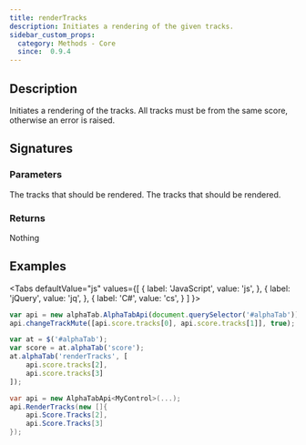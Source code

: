 ```yaml
---
title: renderTracks
description: Initiates a rendering of the given tracks.
sidebar_custom_props:
  category: Methods - Core
  since:  0.9.4
---
```


<SinceBadge since="0.9.4" />


## Description
Initiates a rendering of the tracks. All tracks must be from the same score, otherwise an error is raised. 

## Signatures

<TypeTable>
    <TypeRow type="js" name="function renderTracks(tracks)" />
    <TypeRow type="jquery" name="alphaTab('renderTracks', tracks)" />
    <TypeRow type="net" name="bool RenderTracks(Tracks[] track)" />
</TypeTable>

### Parameters

<ParameterTable>
    <ParameterRow platform="js" name="tracks" type="alphaTab.model.Track[]">
        The tracks that should be rendered.
    </ParameterRow>
    <ParameterRow platform="net" name="tracks" type="AlphaTab.Model.Track[]">
        The tracks that should be rendered.
    </ParameterRow>
</ParameterTable>

### Returns
Nothing

## Examples

<Tabs
  defaultValue="js"
  values={[
    { label: 'JavaScript', value: 'js', },
    { label: 'jQuery', value: 'jq', },
    { label: 'C#', value: 'cs', }
  ]
}>
<TabItem value="js">

```js
var api = new alphaTab.AlphaTabApi(document.querySelector('#alphaTab'));
api.changeTrackMute([api.score.tracks[0], api.score.tracks[1]], true);
```

</TabItem>
<TabItem value="jq">

```js
var at = $('#alphaTab');
var score = at.alphaTab('score');
at.alphaTab('renderTracks', [
    api.score.tracks[2],
    api.score.tracks[3]
]);
```

</TabItem>
<TabItem value="cs">

```csharp
var api = new AlphaTabApi<MyControl>(...);
api.RenderTracks(new []{
    api.Score.Tracks[2], 
    api.Score.Tracks[3]
});
```
</TabItem>
</Tabs>